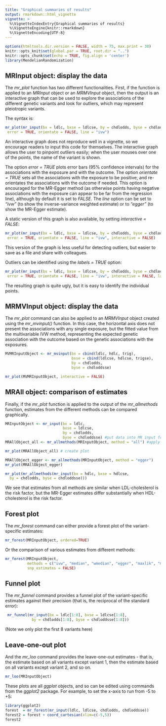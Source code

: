 ```yaml
---
title: "Graphical summaries of results"
output: rmarkdown::html_vignette
vignette: >
  %\VignetteIndexEntry{Graphical summaries of results}
  %\VignetteEngine{knitr::rmarkdown}
  %\VignetteEncoding{UTF-8}
---
```


```r
options(htmltools.dir.version = FALSE, width = 75, max.print = 30)
knitr::opts_knit$set(global.par = TRUE, root.dir = "..")
knitr::opts_chunk$set(echo = TRUE, fig.align = 'center')
library(MendelianRandomization)
```

## MRInput object: display the data

The *mr_plot* function has two different functionalities. First, if the function is applied to an *MRInput* object or an *MRMVInput* object, then the output is an interactive graph that can be used to explore the associations of the different genetic variants and look for outliers, which may represent pleiotropic variants.

The syntax is:

```r
mr_plot(mr_input(bx = ldlc, bxse = ldlcse, by = chdlodds, byse = chdloddsse),
 error = TRUE, orientate = FALSE, line = "ivw")
```

An interactive graph does not reproduce well in a vignette, so we encourage readers to input this code for themselves. The interactive graph allows the user to pinpoint outliers easily; when the user mouses over one of the points, the name of the variant is shown.

The option *error = TRUE* plots error bars (95% confidence intervals) for the associations with the exposure and with the outcome. The option *orientate = TRUE* sets all the associations with the exposure to be positive, and re-orientates the associations with the outcome if needed. This option is encouraged for the MR-Egger method (as otherwise points having negative associations with the exposure can appear to be far from the regression line), although by default it is set to *FALSE*. The *line* option can be set to *"ivw"* (to show the inverse-variance weighted estimate) or to *"egger"* (to show the MR-Egger estimate).

A static version of this graph is also available, by setting *interactive = FALSE*: 
```r
mr_plot(mr_input(bx = ldlc, bxse = ldlcse, by = chdlodds, byse = chdloddsse),
 error = TRUE, orientate = FALSE, line = "ivw", interactive = FALSE)
```

This version of the graph is less useful for detecting outliers, but easier to save as a file and share with colleagues.

Outliers can be identified using the *labels = TRUE* option:
```r
mr_plot(mr_input(bx = ldlc, bxse = ldlcse, by = chdlodds, byse = chdloddsse),
 error = TRUE, orientate = FALSE, line = "ivw", interactive = FALSE, labels = TRUE)
```

The resulting graph is quite ugly, but it is easy to identify the individual points.

## MRMVInput object: display the data

The *mr_plot* command can also be applied to an *MRMVInput* object created using the *mr_mvinput()* function. In this case, the horizontal axis does not present the associations with any single exposure, but the fitted value from the multivariable IVW method, representing the expected genetic association with the outcome based on the genetic associations with the exposures.

```r
MVMRInputObject <- mr_mvinput(bx = cbind(ldlc, hdlc, trig),
                              bxse = cbind(ldlcse, hdlcse, trigse),
                              by = chdlodds, 
                              byse = chdloddsse)

mr_plot(MVMRInputObject, interactive = FALSE)
```

## MRAll object: comparison of estimates

Finally, if the *mr_plot* function is applied to the output of the *mr_allmethods* function, estimates from the different methods can be compared graphically.

```r
MRInputObject <- mr_input(bx = ldlc, 
                          bxse = ldlcse, 
                          by = chdlodds, 
                          byse = chdloddsse) #put data into MR input format
MRAllObject_all <- mr_allmethods(MRInputObject, method = "all") #apply all MR methods 

mr_plot(MRAllObject_all) # create plot
```

```r
MRAllObject_egger <- mr_allmethods(MRInputObject, method = "egger")
mr_plot(MRAllObject_egger)
```

```r
mr_plot(mr_allmethods(mr_input(bx = hdlc, bxse = hdlcse,
  by = chdlodds, byse = chdloddsse)))
```

We see that estimates from all methods are similar when LDL-cholesterol is the risk factor, but the MR-Egger estimates differ substantially when HDL-cholesterol is the risk factor.

## Forest plot

The *mr_forest* command can either provide a forest plot of the variant-specific estimates:

```r
mr_forest(MRInputObject, ordered=TRUE)
```

Or the comparison of various estimates from different methods:

```r
mr_forest(MRInputObject,
          methods = c("ivw", "median", "wmedian", "egger", "maxlik", "mbe", "conmix"),
          snp_estimates = FALSE)
```

## Funnel plot

The *mr_funnel* command provides a funnel plot of the variant-specific estimates against their precision (that is, the reciprocal of the standard error):

```r
 mr_funnel(mr_input(bx = ldlc[1:8], bxse = ldlcse[1:8],
            by = chdlodds[1:8], byse = chdloddsse[1:8]))
```

(Note we only plot the first 8 variants here)

## Leave-one-out plot

And the *mr_loo* command provides the leave-one-out estimates - that is, the estimate based on all variants except variant 1, then the estimate based on all variants except variant 2, and so on.

```r
mr_loo(MRInputObject)
```

These plots are all *ggplot* objects, and so can be edited using commands from the *ggplot2* package. For example, to set the x-axis to run from -5 to +5:

```r
library(ggplot2)
forest  = mr_forest(mr_input(ldlc, ldlcse, chdlodds, chdloddsse))
forest2 = forest + coord_cartesian(xlim=c(-5,5))
forest2
```
